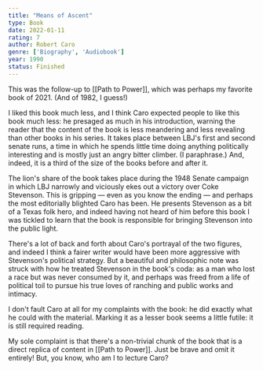 ```yaml
---
title: "Means of Ascent"
type: Book
date: 2022-01-11
rating: 7
author: Robert Caro
genre: ['Biography', 'Audiobook']
year: 1990
status: Finished
---
```


This was the follow-up to [[Path to Power]], which was perhaps my favorite book of 2021. (And of 1982, I guess!)

I liked this book much less, and I think Caro expected people to like this book much less: he presaged as much in his introduction, warning the reader that the content of the book is less meandering and less revealing than other books in his series. It takes place between LBJ's first and second senate runs, a time in which he spends little time doing anything politically interesting and is mostly just an angry bitter climber. (I paraphrase.) And, indeed, it is a third of the size of the books before and after it.

The lion's share of the book takes place during the 1948 Senate campaign in which LBJ narrowly and viciously ekes out a victory over Coke Stevenson. This is gripping — even as you know the ending — and perhaps the most editorially blighted Caro has been. He presents Stevenson as a bit of a Texas folk hero, and indeed having not heard of him before this book I was tickled to learn that the book is responsible for bringing Stevenson into the public light. 

There's a lot of back and forth about Caro's portrayal of the two figures, and indeed I think a fairer writer would have been more aggressive with Stevenson's political strategy. But a beautiful and philosophic note was struck with how he treated Stevenson in the book's coda: as a man who lost a race but was never consumed by it, and perhaps was freed from a life of political toil to pursue his true loves of ranching and public works and intimacy.

I don't fault Caro at all for my complaints with the book: he did exactly what he could with the material. Marking it as a lesser book seems a little futile: it is still required reading. 

My sole complaint is that there's a non-trivial chunk of the book that is a direct replica of content in [[Path to Power]]. Just be brave and omit it entirely! But, you know, who am I to lecture Caro?
